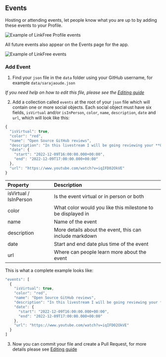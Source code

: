 
## Events

Hosting or attending events, let people know what you are up to by adding these events to your Profile.

![Example of LinkFree Profile events](https://user-images.githubusercontent.com/624760/209358132-0a3e20a8-a996-4a9f-b9c3-90d3056d2cf3.png)

All future events also appear on the Events page for the app.

![Example of LinkFree events](https://user-images.githubusercontent.com/624760/209358117-84f3d893-065e-4ff3-a5e7-6533752306c5.png)

### Add Event

1. Find your `json` file in the `data` folder using your GitHub username, for example `data/sarajaoude.json`

_If you need help on how to edit this file, please see the [Editing guide](/docs/how-to-guides/editing)_

2. Add a collection called `events` at the root of your `json` file which will contain one or more social objects. Each social object must have six fields, `isVirtual` and/or `isInPerson`, `color`, `name`, `description`, `date` and `url`, which will look like this:

```js
{
  "isVirtual": true,
  "color": "red",
  "name": "Open Source GitHub reviews",
  "description": "In this livestream I will be going reviewing your **Open Source projects** and profiles! I will be joined by **Amanda**, a Developer Advocate.",
  "date": {
    "start": "2022-12-09T16:00:00.000+00:00",
    "end": "2022-12-09T17:00:00.000+00:00"
  },
  "url": "https://www.youtube.com/watch?v=iqIFD02OkVE"
}
```

| Property               | Description                                                 |
| :--------------------- | :---------------------------------------------------------- |
| isVirtual / IsInPerson | Is the event virtual or in person or both                   |
| color                  | What color would you like this milestone to be displayed in |
| name                   | Name of the event                                           |
| description            | More details about the event, this can include markdown     |
| date                   | Start and end date plus time of the event                   |
| url                    | Where can people learn more about the event                 |

This is what a complete example looks like:

```js
"events": [
  {
    "isVirtual": true,
    "color": "red",
    "name": "Open Source GitHub reviews",
    "description": "In this livestream I will be going reviewing your **Open Source projects** and profiles! I will be joined by **Amanda**, a Developer Advocate.",
    "date": {
      "start": "2022-12-09T16:00:00.000+00:00",
      "end": "2022-12-09T17:00:00.000+00:00"
    },
    "url": "https://www.youtube.com/watch?v=iqIFD02OkVE"
  }
]
```

3. Now you can commit your file and create a Pull Request, for more details please see [Editing guide](/docs/how-to-guides/editing)

